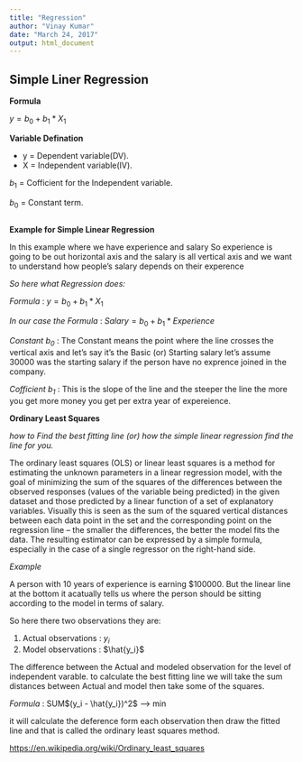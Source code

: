 ```yaml
---
title: "Regression"
author: "Vinay Kumar"
date: "March 24, 2017"
output: html_document
---
```



## Simple Liner Regression


**Formula**

$y = b_0 + b_1*X_1$

**Variable Defination**

* y = Dependent variable(DV).
* X = Independent variable(IV).

$b_1$ = Cofficient for the Independent variable.

$b_0$ = Constant term.

```{r=Simple Liner Regression}

```


**Example for Simple Linear Regression**

In this example where we have experience and salary So experience is going to be out horizontal axis and the salary is all vertical axis and we want to understand how people's salary depends on their experence

*So here what Regression does:*

*Formula* : $y = b_0 + b_1*X_1$

*In our case the Formula* : $Salary = b_0 + b_1*Experience$

*Constant $b_0$* : The Constant means the point where the line crosses the vertical axis and let's say it's the Basic (or) Starting salary let's assume 30000 was the starting salary if the person have no exprence joined in the company.

*Cofficient $b_1$* : This is the slope of the line and the steeper the line the more you get more money you get per extra year of expereience.

**Ordinary Least Squares**

*how to Find the best fitting line (or) how the simple linear regression find the line for you.*

The ordinary least squares (OLS) or linear least squares is a method for estimating the unknown parameters in a linear regression model, with the goal of minimizing the sum of the squares of the differences between the observed responses (values of the variable being predicted) in the given dataset and those predicted by a linear function of a set of explanatory variables. Visually this is seen as the sum of the squared vertical distances between each data point in the set and the corresponding point on the regression line – the smaller the differences, the better the model fits the data. The resulting estimator can be expressed by a simple formula, especially in the case of a single regressor on the right-hand side.


*Example*

A person with 10 years of experience is earning $100000. But the linear line at the bottom it acatually tells us where the person should be sitting according to the model in terms of salary.

So here there two observations they are:

1. Actual observations : $y_i$
2. Model observations : $\hat{y_i}$

The difference between the Actual and modeled observation for the level of independent varable.
to calculate the best fitting line we will take the sum distances between Actual and model then take some of the squares.

*Formula* : SUM$(y_i - \hat{y_i})^2$ --> min

it will calculate the deference form each observation then draw the fitted line and that is called the ordinary least squares method.

<https://en.wikipedia.org/wiki/Ordinary_least_squares>
